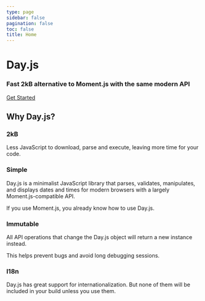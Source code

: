 ```yaml
---
type: page
sidebar: false
pagination: false
toc: false
title: Home
---
```


# Day.js

### Fast 2kB alternative to Moment.js with the same modern API

[Get Started](./installation)

## Why Day.js?

### 2kB

Less JavaScript to download, parse and execute, leaving more time for your code.

### Simple

Day.js is a minimalist JavaScript library that parses, validates, manipulates, and displays dates and times for modern browsers with a largely Moment.js-compatible API.

If you use Moment.js, you already know how to use Day.js.

### Immutable

All API operations that change the Day.js object will return a new instance instead.

This helps prevent bugs and avoid long debugging sessions.

### I18n

Day.js has great support for internationalization. But none of them will be included in your build unless you use them.
